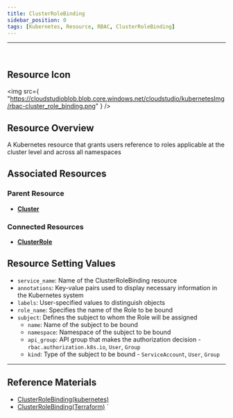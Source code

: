 ```yaml
---
title: ClusterRoleBinding
sidebar_position: 0
tags: [Kubernetes, Resource, RBAC, ClusterRoleBinding]
---
```



<hr />
<br />


## Resource Icon

<img
    src={
        "https://cloudstudioblob.blob.core.windows.net/cloudstudio/kubernetesImg/rbac-cluster_role_binding.png"
    }
/>

## Resource Overview

A Kubernetes resource that grants users reference to roles applicable at the cluster level and across all namespaces

## Associated Resources

### Parent Resource

-   [**Cluster**](https://docs.cstudio.app/en/docs/resource/kubernetes/Base/Cluster)


### Connected Resources

-   [**ClusterRole**](https://docs.cstudio.app/en/docs/resource/kubernetes/Rbac/ClusterRole)



## Resource Setting Values

-   `service_name`: Name of the ClusterRoleBinding resource
-   `annotations`: Key-value pairs used to display necessary information in the Kubernetes system
-   `labels`: User-specified values to distinguish objects
-   `role_name`: Specifies the name of the Role to be bound
-   `subject`: Defines the subject to whom the Role will be assigned
    -   `name`: Name of the subject to be bound
    -   `namespace`: Namespace of the subject to be bound
    -   `api_group`: API group that makes the authorization decision - `rbac.authorization.k8s.io`, `User`, `Group`
    -   `kind`: Type of the subject to be bound - `ServiceAccount`, `User`, `Group`





---

## Reference Materials

-   [ClusterRoleBinding(kubernetes)](https://kubernetes.io/docs/reference/access-authn-authz/rbac/#rolebinding-and-clusterrolebinding)
-   [ClusterRoleBinding(Terraform)](https://registry.terraform.io/providers/hashicorp/kubernetes/latest/docs/resources/cluster_role_binding)
`